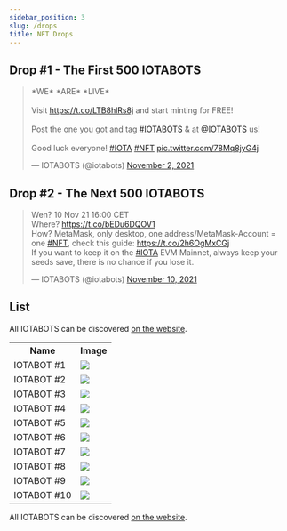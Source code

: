 ```yaml
---
sidebar_position: 3
slug: /drops
title: NFT Drops
---
```


## Drop #1 - The First 500 IOTABOTS

[](https://twitter.com/i/status/1455610801021202438)

<div>
<blockquote class="twitter-tweet" data-theme="dark"><p lang="en" dir="ltr">*WE* *ARE* *LIVE*<br /><br />Visit <a href="https://t.co/LTB8hlRs8j">https://t.co/LTB8hlRs8j</a> and start minting for FREE!<br /><br />Post the one you got and tag <a href="https://twitter.com/hashtag/IOTABOTS?src=hash&amp;ref_src=twsrc%5Etfw">#IOTABOTS</a> &amp; at <a href="https://twitter.com/iotabots?ref_src=twsrc%5Etfw">@IOTABOTS</a> us!<br /><br />Good luck everyone! <a href="https://twitter.com/hashtag/IOTA?src=hash&amp;ref_src=twsrc%5Etfw">#IOTA</a> <a href="https://twitter.com/hashtag/NFT?src=hash&amp;ref_src=twsrc%5Etfw">#NFT</a> <a href="https://t.co/78Mq8jyG4j">pic.twitter.com/78Mq8jyG4j</a></p>&mdash; IOTABOTS (@iotabots) <a href="https://twitter.com/iotabots/status/1455610801021202438?ref_src=twsrc%5Etfw">November 2, 2021</a></blockquote>
</div>

## Drop #2 - The Next 500 IOTABOTS

<blockquote class="twitter-tweet"><p lang="en" dir="ltr">Wen? 10 Nov 21 16:00 CET<br>Where? <a href="https://t.co/bEDu6DQOV1">https://t.co/bEDu6DQOV1</a><br>How? MetaMask, only desktop, one address/MetaMask-Account = one <a href="https://twitter.com/hashtag/NFT?src=hash&amp;ref_src=twsrc%5Etfw">#NFT</a>, check this guide: <a href="https://t.co/2h6OgMxCGj">https://t.co/2h6OgMxCGj</a><br>If you want to keep it on the <a href="https://twitter.com/hashtag/IOTA?src=hash&amp;ref_src=twsrc%5Etfw">#IOTA</a> EVM Mainnet, always keep your seeds save, there is no chance if you lose it.</p>&mdash; IOTABOTS (@iotabots) <a href="https://twitter.com/iotabots/status/1458399851448881156?ref_src=twsrc%5Etfw">November 10, 2021</a></blockquote>

## List

All IOTABOTS can be discovered [on the website](https://iotabots.io/bots).

<table>
  <tr>
    <th>Name</th>
    <th>Image</th>
  </tr>
  <tr>
    <td>IOTABOT #1</td>
    <td><img className="iotabot_image" src="https://assets.iotabots.io/1.png" />
</td>
  </tr>
  <tr>
    <td>IOTABOT #2</td>
    <td><img className="iotabot_image" src="https://assets.iotabots.io/2.png" />
</td>
  </tr>
  <tr>
    <td>IOTABOT #3</td>
    <td><img className="iotabot_image" src="https://assets.iotabots.io/3.png" />
</td>
  </tr>
  <tr>
    <td>IOTABOT #4</td>
    <td><img className="iotabot_image" src="https://assets.iotabots.io/4.png" />
</td>
  </tr>
  <tr>
    <td>IOTABOT #5</td>
    <td><img className="iotabot_image" src="https://assets.iotabots.io/5.png" />
</td>
  </tr>
  <tr>
    <td>IOTABOT #6</td>
    <td><img className="iotabot_image" src="https://assets.iotabots.io/6.png" />
</td>
  </tr>
  <tr>
    <td>IOTABOT #7</td>
    <td><img className="iotabot_image" src="https://assets.iotabots.io/7.png" />
</td>
  </tr>
  <tr>
    <td>IOTABOT #8</td>
    <td><img className="iotabot_image" src="https://assets.iotabots.io/8.png" />
</td>
  </tr>
  <tr>
    <td>IOTABOT #9</td>
    <td><img className="iotabot_image" src="https://assets.iotabots.io/9.png" />
</td>
  </tr>
  <tr>
    <td>IOTABOT #10</td>
    <td><img className="iotabot_image" src="https://assets.iotabots.io/10.png" />
</td>
  </tr>
</table>

All IOTABOTS can be discovered [on the website](https://iotabots.io/bots).

